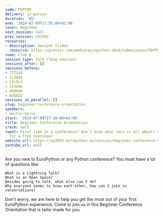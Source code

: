 ```yaml
---
code: PEPTQM
delivery: in-person
duration: '45'
end: '2024-07-09T17:55:00+02:00'
level: beginner
next_session: null
prev_session: LKJU9G
resources:
- description: Session Slides
  resource: https://pretalx.com/media/europython-2024/submissions/PEPTQM/resources/Beginners_Orieantation_2024-Final_S7XteL1.pdf
room: Club B
session_type: Talk (long session)
sessions_after: []
sessions_before:
- 77T3JS
- CL3NZ9
- CXLQLX
- LKJU9G
- UR9KUK
- WZGEEZ
sessions_in_parallel: []
slug: beginner-conference-orientation
speakers:
- martin-borus
start: '2024-07-09T17:10:00+02:00'
title: Beginner Conference Orientation
track: null
tweet: First time at a conference? Don't know what this is all about? Come join us
  for a free overview!
website_url: https://ep2024.europython.eu/session/beginner-conference-orientation
youtube_url: null
---
```


Are you new to EuroPython or any Python conference? You must have a lot of questions like:

    What is a Lightning Talk?
    What is an Open Space?
    Besides going to talk, what else can I do?
    Why everyone seems to know each other, how can I join in conversations?

Don't worry, we are here to help you get the most out of your first EuroPython experience. Come to join us in this Beginner Conference Orientation that is tailor made for you.
